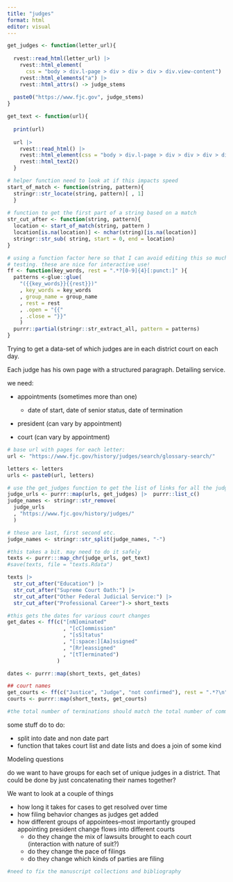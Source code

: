 ```yaml
---
title: "judges"
format: html
editor: visual
---
```


```r

get_judges <- function(letter_url){
  
  rvest::read_html(letter_url) |> 
    rvest::html_element(
      css = "body > div.l-page > div > div > div > div.view-content") |> 
    rvest::html_elements("a") |> 
    rvest::html_attrs() -> judge_stems
  
  paste0("https://www.fjc.gov", judge_stems)
}

get_text <- function(url){ 
  
  print(url)
  
  url |> 
    rvest::read_html() |> 
    rvest::html_element(css = "body > div.l-page > div > div > div > div") |> 
    rvest::html_text2()
  }

# helper function need to look at if this impacts speed 
start_of_match <- function(string, pattern){
  stringr::str_locate(string, pattern)[ , 1]
  }
  
# function to get the first part of a string based on a match
str_cut_after <- function(string, pattern){
  location <- start_of_match(string, pattern ) 
  location[is.na(location)] <- nchar(string)[is.na(location)]
  stringr::str_sub( string, start = 0, end = location)
}

# using a function factor here so that I can avoid editing this so much while
# testing. these are nice for interactive use!
ff <- function(key_words, rest = ".*?[0-9]{4}[:punct:]" ){
  patterns <-glue::glue(
    "({{key_words}}{{rest}})"
    , key_words = key_words
    , group_name = group_name
    , rest = rest
    , .open = "{{"
    , .close = "}}"
    )
  purrr::partial(stringr::str_extract_all, pattern = patterns)
}

```

Trying to get a data-set of which judges are in each district court on each day.

Each judge has his own page with a structured paragraph. Detailing service.

we need:

-   appointments (sometimes more than one)

    -   date of start, date of senior status, date of termination

-   president (can vary by appointment)

-   court (can vary by appointment)

```r

# base url with pages for each letter:
url <- "https://www.fjc.gov/history/judges/search/glossary-search/"

letters <- letters
urls <- paste0(url, letters)

# use the get_judges function to get the list of links for all the judges
judge_urls <- purrr::map(urls, get_judges) |>  purrr::list_c()
judge_names <- stringr::str_remove(
  judge_urls
  , "https://www.fjc.gov/history/judges/"
  )

# these are last, first second etc. 
judge_names <- stringr::str_split(judge_names, "-")

#this takes a bit. may need to do it safely
texts <- purrr:::map_chr(judge_urls, get_text)
#save(texts, file = "texts.Rdata")

```

```r

texts |> 
  str_cut_after("Education") |> 
  str_cut_after("Supreme Court Oath:") |> 
  str_cut_after("Other Federal Judicial Service:") |> 
  str_cut_after("Professional Career")-> short_texts

#this gets the dates for various court changes 
get_dates <- ff(c("[nN]ominated"
                  , "[cC]ommission"
                  , "[sS]tatus"
                  , "[:space:][Aa]ssigned"
                  , "[Rr]eassigned"
                  , "[tT]erminated")
                )

dates <- purrr::map(short_texts, get_dates)

## court names 
get_courts <- ff(c("Justice", "Judge", "not confirmed"), rest = ".*?\n") 
courts <- purrr::map(short_texts, get_courts)

#the total number of terminations should match the total number of commissions and assignments 

```

some stuff do to do:

-   split into date and non date part
-   function that takes court list and date lists and does a join of some kind

Modeling questions

do we want to have groups for each set of unique judges in a district. That could be done by just concatenating their names together?

We want to look at a couple of things

-   how long it takes for cases to get resolved over time
-   how filing behavior changes as judges get added
-   how different groups of appointees--most importantly grouped appointing president change flows into different courts
    -   do they change the mix of lawsuits brought to each court (interaction with nature of suit?)
    -   do they change the pace of filings
    -   do they change which kinds of parties are filing

```r


#need to fix the manuscript collections and bibliography

```
